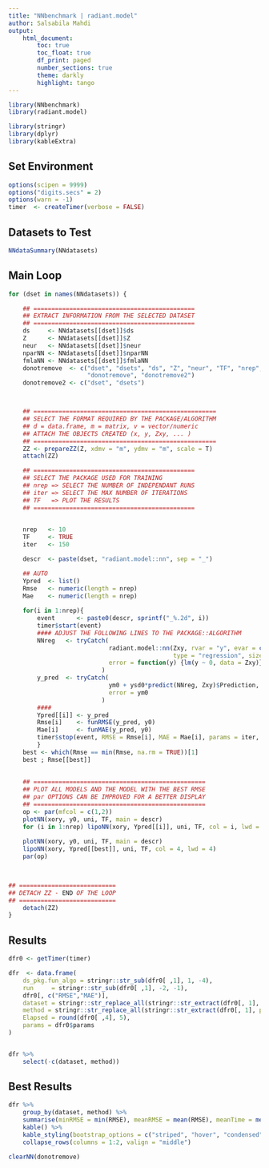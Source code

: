 ```yaml
---
title: "NNbenchmark | radiant.model"
author: Salsabila Mahdi
output:
    html_document:
        toc: true
        toc_float: true
        df_print: paged
        number_sections: true
        theme: darkly
        highlight: tango
---
```



```r
library(NNbenchmark)
library(radiant.model)

library(stringr)
library(dplyr)
library(kableExtra)
```

## Set Environment
```r
options(scipen = 9999)
options("digits.secs" = 2)
options(warn = -1)
timer  <- createTimer(verbose = FALSE)
```

## Datasets to Test

```r
NNdataSummary(NNdatasets)
```


## Main Loop
```r
for (dset in names(NNdatasets)) {

    ## =============================================
    ## EXTRACT INFORMATION FROM THE SELECTED DATASET
    ## =============================================
    ds     <- NNdatasets[[dset]]$ds
    Z      <- NNdatasets[[dset]]$Z
    neur   <- NNdatasets[[dset]]$neur
    nparNN <- NNdatasets[[dset]]$nparNN
    fmlaNN <- NNdatasets[[dset]]$fmlaNN
    donotremove  <- c("dset", "dsets", "ds", "Z", "neur", "TF", "nrep", "timer",
                      "donotremove", "donotremove2")
    donotremove2 <- c("dset", "dsets") 



    ## ===================================================
    ## SELECT THE FORMAT REQUIRED BY THE PACKAGE/ALGORITHM
    ## d = data.frame, m = matrix, v = vector/numeric
    ## ATTACH THE OBJECTS CREATED (x, y, Zxy, ... )
    ## ===================================================
    ZZ <- prepareZZ(Z, xdmv = "m", ydmv = "m", scale = T)
    attach(ZZ)

    ## =============================================
    ## SELECT THE PACKAGE USED FOR TRAINING
    ## nrep => SELECT THE NUMBER OF INDEPENDANT RUNS
    ## iter => SELECT THE MAX NUMBER OF ITERATIONS
    ## TF   => PLOT THE RESULTS
    ## =============================================

    
    nrep   <- 10
    TF     <- TRUE
    iter   <- 150

    descr  <- paste(dset, "radiant.model::nn", sep = "_")

    ## AUTO
    Ypred  <- list()
    Rmse   <- numeric(length = nrep)
    Mae    <- numeric(length = nrep)
    
    for(i in 1:nrep){
        event      <- paste0(descr, sprintf("_%.2d", i))
        timer$start(event)
        #### ADJUST THE FOLLOWING LINES TO THE PACKAGE::ALGORITHM
        NNreg   <- tryCatch(
                            radiant.model::nn(Zxy, rvar = "y", evar = colnames(Z)[-ncol(Z)],
                                              type = "regression", size = neur, decay = 0),
                            error = function(y) {lm(y ~ 0, data = Zxy)}
                          )     
        y_pred  <- tryCatch(
                            ym0 + ysd0*predict(NNreg, Zxy)$Prediction,
                            error = ym0
                          )     
        ####
        Ypred[[i]] <- y_pred
        Rmse[i]    <- funRMSE(y_pred, y0)
        Mae[i]     <- funMAE(y_pred, y0)
        timer$stop(event, RMSE = Rmse[i], MAE = Mae[i], params = iter, printmsg = FALSE)
        }
    best <- which(Rmse == min(Rmse, na.rm = TRUE))[1]
    best ; Rmse[[best]]        
        
        
    ## ================================================
    ## PLOT ALL MODELS AND THE MODEL WITH THE BEST RMSE
    ## par OPTIONS CAN BE IMPROVED FOR A BETTER DISPLAY
    ## ================================================
    op <- par(mfcol = c(1,2))
    plotNN(xory, y0, uni, TF, main = descr)
    for (i in 1:nrep) lipoNN(xory, Ypred[[i]], uni, TF, col = i, lwd = 1)
        
    plotNN(xory, y0, uni, TF, main = descr)
    lipoNN(xory, Ypred[[best]], uni, TF, col = 4, lwd = 4)
    par(op)

        

## ===========================
## DETACH ZZ - END OF THE LOOP
## ===========================
    detach(ZZ)
}
```


## Results

```r
dfr0 <- getTimer(timer) 

dfr  <- data.frame(
    ds_pkg.fun_algo = stringr::str_sub(dfr0[ ,1], 1, -4),
    run     = stringr::str_sub(dfr0[ ,1], -2, -1),
    dfr0[, c("RMSE","MAE")],
    dataset = stringr::str_replace_all(stringr::str_extract(dfr0[, 1], pattern = "^\\w*_"), fixed("_"), ""),
    method = stringr::str_replace_all(stringr::str_extract(dfr0[, 1], pattern = "_\\w*_"), fixed("_"), ""),
    Elapsed = round(dfr0[ ,4], 5),
    params = dfr0$params
)


dfr %>%
    select(-c(dataset, method))
```

## Best Results

```r
dfr %>%
    group_by(dataset, method) %>%
    summarise(minRMSE = min(RMSE), meanRMSE = mean(RMSE), meanTime = mean(Elapsed)) %>%
    kable() %>%
    kable_styling(bootstrap_options = c("striped", "hover", "condensed", "responsive")) %>%
    collapse_rows(columns = 1:2, valign = "middle")
```

```r
clearNN(donotremove)
```


